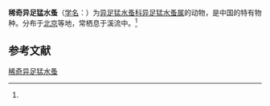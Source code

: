 {{Speciesbox
| name = 稀奇异足猛水蚤
| status = 
| status_system = 
| image = 
| genus = Canthocamptus
| species = mirabilis
| authority = (Sterba, 1968)<ref name='id12509'>{{cite web| url =http://www.bioinfo.cn/db05/BjdwSpecies.php?action=view&id=12509| title =稀奇异足猛水蚤| work =《中国动物物种编目数据库》| publisher =中国科学院微生物研究所| author =中国科学院动物研究所| accessdate =2009-04-28| deadurl =yes| archiveurl =https://web.archive.org/web/20131203122335/http://www.bioinfo.cn/db05/BjdwSpecies.php?action=view| archivedate =2013-12-03}}</ref>
}}

'''稀奇异足猛水蚤'''（[[学名|学名]]：{{lang|la|''Canthocamptus mirabilis''}}）为[[异足猛水蚤科|异足猛水蚤科]][[异足猛水蚤属|异足猛水蚤属]]的动物，是中国的特有物种。分布于[[北京|北京]]等地，常栖息于溪流中。<ref name='id12509'/>

== 参考文献 ==
{{reflist}}

{{Wikispecies|Canthocamptus mirabilis}}
{{Taxonbar|from=Q13453144}}

[[Category:异足猛水蚤属|稀奇异足猛水蚤]]


{{节肢动物小作品}}
